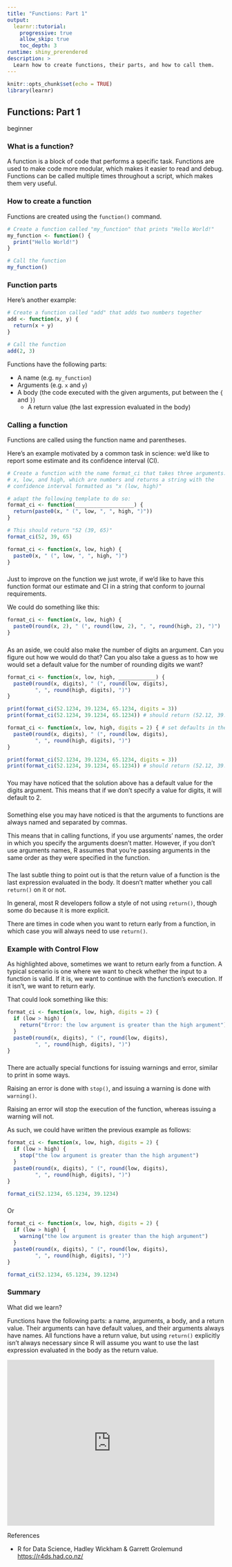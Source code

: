 ```yaml
---
title: "Functions: Part 1"
output:
  learnr::tutorial:
    progressive: true
    allow_skip: true
    toc_depth: 3
runtime: shiny_prerendered
description: >
  Learn how to create functions, their parts, and how to call them.
---
```


```r
knitr::opts_chunk$set(echo = TRUE)
library(learnr)
```

## Functions: Part 1

<div class="badge bg-primary">beginner</div>

### What is a function?

A function is a block of code that performs a specific task. 
Functions are used to make code more modular, which makes it easier to read and debug. 
Functions can be called multiple times throughout a script, which makes them very useful.

### How to create a function

Functions are created using the `function()` command. 

```r
# Create a function called "my_function" that prints "Hello World!"
my_function <- function() {
  print("Hello World!")
}

# Call the function
my_function()
```

### Function parts

Here's another example: 

```r
# Create a function called "add" that adds two numbers together
add <- function(x, y) {
  return(x + y)
}

# Call the function
add(2, 3)
```

Functions have the following parts: 

  - A name (e.g. `my_function`)
  - Arguments (e.g. `x` and `y`)
  - A body (the code executed with the given arguments, put between the `{` and `}`)
    - A return value (the last expression evaluated in the body)

### Calling a function

Functions are called using the function name and parentheses.

Here's an example motivated by a common task in science: we'd like
to report some estimate and its confidence interval (CI). 

```r
# Create a function with the name format_ci that takes three arguments: 
# x, low, and high, which are numbers and returns a string with the
# confidence interval formatted as "x (low, high)" 

# adapt the following template to do so:
format_ci <- function(___________________) {
  return(paste0(x, " (", low, ", ", high, ")"))
}

# This should return "52 (39, 65)"
format_ci(52, 39, 65)
```

```r
format_ci <- function(x, low, high) {
  paste0(x, " (", low, ", ", high, ")") 
}
```

### 

Just to improve on the function we just wrote, if we'd like to have this
function format our estimate and CI in a string that conform to journal
requirements.

We could do something like this: 

```r
format_ci <- function(x, low, high) {
  paste0(round(x, 2), " (", round(low, 2), ", ", round(high, 2), ")")
}
```

###

As an aside, we could also make the number of digits an argument. Can you figure 
out how we would do that? Can you also take a guess as to how we would set
a default value for the number of rounding digits we want?

```r
format_ci <- function(x, low, high, ____________) {
  paste0(round(x, digits), " (", round(low, digits), 
         ", ", round(high, digits), ")")
}

print(format_ci(52.1234, 39.1234, 65.1234, digits = 3))
print(format_ci(52.1234, 39.1234, 65.1234)) # should return (52.12, 39.12, 65.12)
```

```r
format_ci <- function(x, low, high, digits = 2) { # set defaults in the function definition
  paste0(round(x, digits), " (", round(low, digits), 
         ", ", round(high, digits), ")")
}

print(format_ci(52.1234, 39.1234, 65.1234, digits = 3))
print(format_ci(52.1234, 39.1234, 65.1234)) # should return (52.12, 39.12, 65.12)
```

###

<div class="alert alert-dismissible alert-info" width='100%'>
  <p class='mb-0'>
  You may have noticed that the solution above has a default value for the digits argument. This means that if we don't specify a value for digits, it will default to 2.
  </p>
</div>

### 

<div class="alert alert-dismissible alert-warning">
  Something else you may have noticed is that the arguments to functions are 
  always named and separated by commas. 
  
  This means that in calling functions, if you use arguments' names, the order
  in which you specify the arguments doesn't matter. However, if you don't use
  arguments names, R assumes that you're passing arguments in the same order as
  they were specified in the function.
  
</div>

### 

<div class='alert alert-dismissible alert-success'>
  The last subtle thing to point out is that the return value of a function is
  the last expression evaluated in the body. It doesn't matter whether you call
  `return()` on it or not.
  
  In general, most R developers follow a style of not using `return()`, though
  some do because it is more explicit.

  There are times in code when you want to return early from a function, in
  which case you will always need to use `return()`.
</div> 

### Example with Control Flow 

As highlighted above, sometimes we want to return early from a function.
A typical scenario is one where we want to check whether the input to a
function is valid. If it is, we want to continue with the function's
execution. If it isn't, we want to return early.

That could look something like this: 

```r
format_ci <- function(x, low, high, digits = 2) {
  if (low > high) {
    return("Error: the low argument is greater than the high argument")
  }
  paste0(round(x, digits), " (", round(low, digits), 
         ", ", round(high, digits), ")")
}
```

### 

There are actually special functions for issuing warnings and error, similar
to print in some ways.

Raising an error is done with `stop()`, and issuing a warning is done with
`warning()`.

Raising an error will stop the execution of the function, whereas issuing a
warning will not.
  
As such, we could have written the previous example as follows: 

```r
format_ci <- function(x, low, high, digits = 2) {
  if (low > high) {
    stop("the low argument is greater than the high argument")
  }
  paste0(round(x, digits), " (", round(low, digits), 
         ", ", round(high, digits), ")")
}

format_ci(52.1234, 65.1234, 39.1234)
```

### 

Or 


```r
format_ci <- function(x, low, high, digits = 2) {
  if (low > high) {
    warning("the low argument is greater than the high argument")
  }
  paste0(round(x, digits), " (", round(low, digits), 
         ", ", round(high, digits), ")")
}

format_ci(52.1234, 65.1234, 39.1234)
```



### Summary 

What did we learn? 

Functions have the following parts: a name, arguments, a body, and a return value. 
Their arguments can have default values, and their arguments always have 
names. All functions have a return value, but using `return()` explicitly 
isn't always necessary since R will assume you want to use the last 
expression evaluated in the body as the return value.

<iframe src="https://www.dropbox.com/scl/fi/8bsyt2gv2ct0634m0af6n/arietty.gif?rlkey=thfbyv1iz5v5esr6ezuwumfhr&raw=1" width="480" height="384" frameBorder="0" class="giphy-embed" allowFullScreen></iframe>

References 

  - R for Data Science, Hadley Wickham & Garrett Grolemund <https://r4ds.had.co.nz/>
